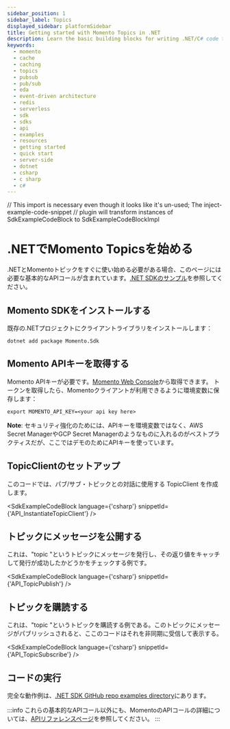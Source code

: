 ```yaml
---
sidebar_position: 1
sidebar_label: Topics
displayed_sidebar: platformSidebar
title: Getting started with Momento Topics in .NET
description: Learn the basic building blocks for writing .NET/C# code to interact with Momento Topics.
keywords:
  - momento
  - cache
  - caching
  - topics
  - pubsub
  - pub/sub
  - eda
  - event-driven architecture
  - redis
  - serverless
  - sdk
  - sdks
  - api
  - examples
  - resources
  - getting started
  - quick start
  - server-side
  - dotnet
  - csharp
  - c sharp
  - c#
---
```


// This import is necessary even though it looks like it's un-used; The inject-example-code-snippet
// plugin will transform instances of SdkExampleCodeBlock to SdkExampleCodeBlockImpl

# .NETでMomento Topicsを始める

.NETとMomentoトピックをすぐに使い始める必要がある場合、このページには必要な基本的なAPIコールが含まれています。[.NET SDKのサンプル](https://github.com/momentohq/client-sdk-dotnet/tree/main/examples)を参照してください。

## Momento SDKをインストールする

既存の.NETプロジェクトにクライアントライブラリをインストールします：

```cli
dotnet add package Momento.Sdk
```

## Momento APIキーを取得する

Momento APIキーが必要です。[Momento Web Console](https://console.gomomento.com/)から取得できます。
トークンを取得したら、Momentoクライアントが利用できるように環境変数に保存します：

```
export MOMENTO_API_KEY=<your api key here>
```

**Note**: セキュリティ強化のためには、APIキーを環境変数ではなく、AWS Secret ManagerやGCP Secret Managerのようなものに入れるのがベストプラクティスだが、ここではデモのためにAPIキーを使っています。

## TopicClientのセットアップ
このコードでは、パブ/サブ・トピックとの対話に使用する TopicClient を作成します。

<SdkExampleCodeBlock language={'csharp'} snippetId={'API_InstantiateTopicClient'} />

## トピックにメッセージを公開する
これは、"topic "というトピックにメッセージを発行し、その返り値をキャッチして発行が成功したかどうかをチェックする例です。

<SdkExampleCodeBlock language={'csharp'} snippetId={'API_TopicPublish'} />

## トピックを購読する
これは、"topic "というトピックを購読する例である。このトピックにメッセージがパブリッシュされると、ここのコードはそれを非同期に受信して表示する。

<SdkExampleCodeBlock language={'csharp'} snippetId={'API_TopicSubscribe'} />

## コードの実行

完全な動作例は、[.NET SDK GitHub repo examples directory](https://github.com/momentohq/client-sdk-dotnet/tree/main/examples)にあります。

:::info
これらの基本的なAPIコール以外にも、MomentoのAPIコールの詳細については、[APIリファレンスページ](/topics/develop/api-reference)を参照してください。
:::
